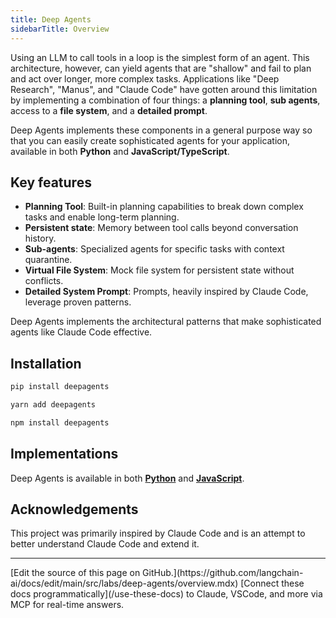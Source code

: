 ```yaml
---
title: Deep Agents
sidebarTitle: Overview
---
```


Using an LLM to call tools in a loop is the simplest form of an agent. This architecture, however, can yield agents that are "shallow" and fail to plan and act over longer, more complex tasks. Applications like "Deep Research", "Manus", and "Claude Code" have gotten around this limitation by implementing a combination of four things: a **planning tool**, **sub agents**, access to a **file system**, and a **detailed prompt**.

Deep Agents implements these components in a general purpose way so that you can easily create sophisticated agents for your application, available in both **Python** and **JavaScript/TypeScript**.

## Key features

- **Planning Tool**: Built-in planning capabilities to break down complex tasks and enable long-term planning.
- **Persistent state**: Memory between tool calls beyond conversation history.
- **Sub-agents**: Specialized agents for specific tasks with context quarantine.
- **Virtual File System**: Mock file system for persistent state without conflicts.
- **Detailed System Prompt**: Prompts, heavily inspired by Claude Code, leverage proven patterns.

Deep Agents implements the architectural patterns that make sophisticated agents like Claude Code effective.

## Installation

<CodeGroup>

```bash pip
pip install deepagents
```

```bash yarn
yarn add deepagents
```

```bash npm
npm install deepagents
```

</CodeGroup>

## Implementations

Deep Agents is available in both [**Python**](https://github.com/hwchase17/deepagents) and [**JavaScript**](https://www.npmjs.com/package/deepagents).

## Acknowledgements

This project was primarily inspired by Claude Code and is an attempt to better understand Claude Code and extend it.

---

<Callout icon="pen-to-square" iconType="regular">
    [Edit the source of this page on GitHub.](https://github.com/langchain-ai/docs/edit/main/src/labs/deep-agents/overview.mdx)
</Callout>
<Tip icon="terminal" iconType="regular">
    [Connect these docs programmatically](/use-these-docs) to Claude, VSCode, and more via MCP for    real-time answers.
</Tip>
